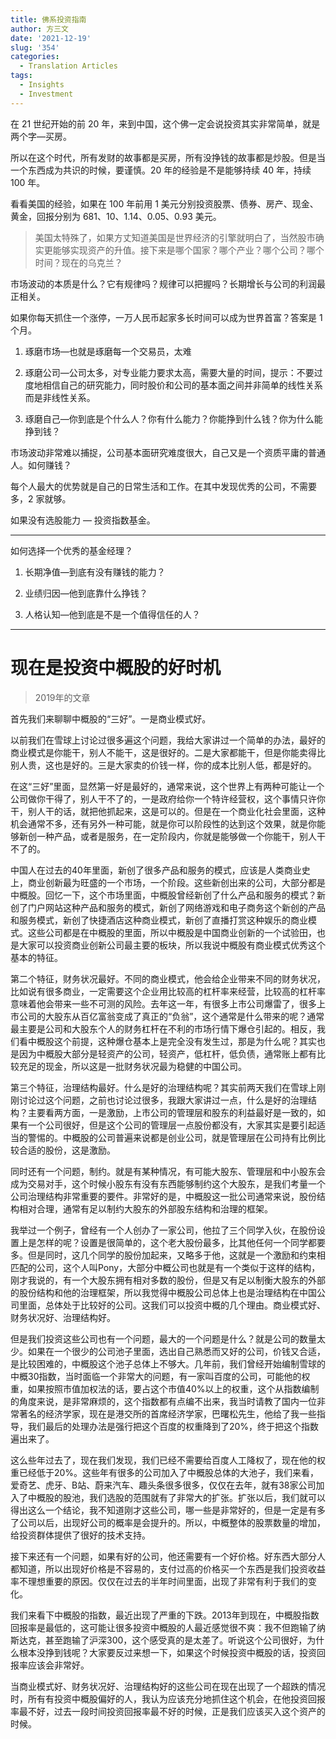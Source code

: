 ```yaml
---
title: 佛系投资指南
author: 方三文
date: '2021-12-19'
slug: '354'
categories:
  - Translation Articles
tags:
  - Insights
  - Investment
---
```


在 21 世纪开始的前 20 年，来到中国，这个佛一定会说投资其实非常简单，就是两个字---买房。

所以在这个时代，所有发财的故事都是买房，所有没挣钱的故事都是炒股。但是当一个东西成为共识的时候，要谨慎。20 年的经验是不是能够持续 40 年，持续 100 年。

看看美国的经验，如果在 100 年前用 1 美元分别投资股票、债券、房产、现金、黄金，回报分别为 681、10、1.14、0.05、0.93 美元。

> 美国太特殊了，如果方丈知道美国是世界经济的引擎就明白了，当然股市确实更能够实现资产的升值。接下来是哪个国家？哪个产业？哪个公司？哪个时间？现在的乌克兰？

市场波动的本质是什么？它有规律吗？规律可以把握吗？长期增长与公司的利润最正相关。

如果你每天抓住一个涨停，一万人民币起家多长时间可以成为世界首富？答案是 1 个月。

1. 琢磨市场---也就是琢磨每一个交易员，太难

2. 琢磨公司---公司太多，对专业能力要求太高，需要大量的时间，提示：不要过度地相信自己的研究能力，同时股价和公司的基本面之间并非简单的线性关系而是非线性关系。

3. 琢磨自己---你到底是个什么人？你有什么能力？你能挣到什么钱？你为什么能挣到钱？

市场波动非常难以捕捉，公司基本面研究难度很大，自己又是一个资质平庸的普通人。如何赚钱？

每个人最大的优势就是自己的日常生活和工作。在其中发现优秀的公司，不需要多，2 家就够。

如果没有选股能力 --- 投资指数基金。

---

如何选择一个优秀的基金经理？

1. 长期净值---到底有没有赚钱的能力？

2. 业绩归因---他到底靠什么挣钱？

3. 人格认知---他到底是不是一个值得信任的人？

---

# 现在是投资中概股的好时机 

>2019年的文章

首先我们来聊聊中概股的“三好”。一是商业模式好。

以前我们在雪球上讨论过很多遍这个问题，我给大家讲过一个简单的办法，最好的商业模式是你能干，别人不能干，这是很好的。二是大家都能干，但是你能卖得比别人贵，这也是好的。三是大家卖的价钱一样，你的成本比别人低，都是好的。

在这“三好”里面，显然第一好是最好的，通常来说，这个世界上有两种可能让一个公司做你干得了，别人干不了的，一是政府给你一个特许经营权，这个事情只许你干，别人干的话，就把他抓起来，这是可以的。但是在一个商业化社会里面，这种机会通常不多，还有另外一种可能，就是你可以阶段性的达到这个效果，就是你能够新创一种产品，或者是服务，在一定阶段内，你就是能够做一个你能干，别人干不了的。

中国人在过去的40年里面，新创了很多产品和服务的模式，应该是人类商业史上，商业创新最为旺盛的一个市场，一个阶段。这些新创出来的公司，大部分都是中概股。回忆一下，这个市场里面，中概股曾经新创了什么产品和服务的模式？新创了门户网站这种产品和服务的模式，新创了网络游戏和电子商务这个新创的产品和服务模式，新创了快捷酒店这种商业模式，新创了直播打赏这种娱乐的商业模式。这些公司都是在中概股的里面，所以中概股是中国商业创新的一个试验田，也是大家可以投资商业创新公司最主要的板块，所以我说中概股有商业模式优秀这个基本的特征。

第二个特征，财务状况最好。不同的商业模式，他会给企业带来不同的财务状况，比如说有很多商业，一定需要这个企业用比较高的杠杆率来经营，比较高的杠杆率意味着他会带来一些不可测的风险。去年这一年，有很多上市公司爆雷了，很多上市公司的大股东从百亿富翁变成了真正的“负翁”，这个通常是什么带来的呢？通常最主要是公司和大股东个人的财务杠杆在不利的市场行情下爆仓引起的。相反，我们看中概股这个前提，这种爆仓基本上是完全没有发生过，那是为什么呢？其实也是因为中概股大部分是轻资产的公司，轻资产，低杠杆，低负债，通常账上都有比较充足的现金，所以这是一批财务状况最为稳健的中国公司。

第三个特征，治理结构最好。什么是好的治理结构呢？其实前两天我们在雪球上刚刚讨论过这个问题，之前也讨论过很多，我跟大家讲过一点，什么是好的治理结构？主要看两方面，一是激励，上市公司的管理层和股东的利益最好是一致的，如果有一个公司很好，但是这个公司的管理层一点股份都没有，大家其实是要引起适当的警惕的。中概股的公司普遍来说都是创业公司，就是管理层在公司持有比例比较合适的股份，这是激励。

同时还有一个问题，制约。就是有某种情况，有可能大股东、管理层和中小股东会成为交易对手，这个时候小股东有没有东西能够制约这个大股东，是我们考量一个公司治理结构非常重要的要件。非常好的是，中概股这一批公司通常来说，股份结构相对合理，通常有足以制约大股东的外部股东结构和治理的框架。

我举过一个例子，曾经有一个人创办了一家公司，他拉了三个同学入伙，在股份设置上是怎样的呢？设置是很简单的，这个老大股份最多，比其他任何一个同学都要多。但是同时，这几个同学的股份加起来，又略多于他，这就是一个激励和约束相匹配的公司，这个人叫Pony，大部分中概公司也就是有一个类似于这样的结构，刚才我说的，有一个大股东拥有相对多数的股份，但是又有足以制衡大股东的外部的股份结构和他的治理框架，所以我觉得中概股公司总体上也是治理结构在中国公司里面，总体处于比较好的公司。这我们可以投资中概的几个理由。商业模式好、财务状况好、治理结构好。

但是我们投资这些公司也有一个问题，最大的一个问题是什么？就是公司的数量太少。如果在一个很少的公司池子里面，选出自己熟悉而又好的公司，价钱又合适，是比较困难的，中概股这个池子总体上不够大。几年前，我们曾经开始编制雪球的中概30指数，当时面临一个非常大的问题，有一家叫百度的公司，可能他的权重，如果按照市值加权法的话，要占这个市值40%以上的权重，这个从指数编制的角度来说，是非常麻烦的，这个指数都有点编不出来，我当时请教了国内一位非常著名的经济学家，现在是港交所的首席经济学家，巴曙松先生，他给了我一些指导，我们最后的处理办法是强行把这个百度的权重降到了20%，终于把这个指数遍出来了。

这么些年过去了，现在我们发现，我们已经不需要给百度人工降权了，现在他的权重已经低于20%。这些年有很多的公司加入了中概股总体的大池子，我们来看，爱奇艺、虎牙、B站、蔚来汽车、趣头条很多很多，仅仅在去年，就有38家公司加入了中概股的股池，我们选股的范围就有了非常大的扩张。扩张以后，我们就可以得出这么一个结论，我不知道刚才这些公司，哪一些是非常好的，但是一定是有多了公司以后，出现好公司的概率是会提升的。所以，中概整体的股票数量的增加，给投资群体提供了很好的技术支持。

接下来还有一个问题，如果有好的公司，他还需要有一个好价格。好东西大部分人都知道，所以出现好价格是不容易的，支付过高的价格买一个东西是我们投资收益率不理想重要的原因。仅仅在过去的半年时间里面，出现了非常有利于我们的变化。

我们来看下中概股的指数，最近出现了严重的下跌。2013年到现在，中概股指数回报率是最低的，这可能让很多投资中概股的人最近感觉很不爽：我不但跑输了纳斯达克，甚至跑输了沪深300，这个感受真的是太差了。听说这个公司很好，为什么根本没挣到钱呢？大家要反过来想一下，如果这个时候投资中概股的话，投资回报率应该会非常好。

当商业模式好、财务状况好、治理结构好的这些公司在现在出现了一个超跌的情况时，所有有投资中概股偏好的人，我认为应该充分地抓住这个机会，在他投资回报率最不好，过去一段时间投资回报率最不好的时候，正是我们应该买入这个资产的时候。



